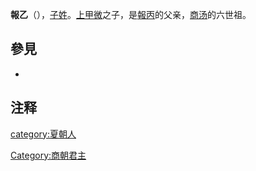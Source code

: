 {{Emperorcn box
|圖像=
|名稱=報乙
|政權=[[商朝|先商]]
|出生日期=不詳
|逝世日期=不詳
|在位=？
|父=[[上甲微|上甲微]]
}}

'''報乙'''（{{bd|？||？||catIdx=Z}}），[[子姓|子姓]]。[[上甲微|上甲微]]之子{{noteTag|1={{Wikisource history|史記|003|殷本紀}}作“微卒，子报丁立。报丁卒，子报乙立。报乙卒，子报丙立”，但王国维根据出土甲骨文纠正了这三代世系，现在普遍认可的世系是报乙为上甲微的儿子，报丙为报乙的儿子，报丁是报丙的儿子。}}，是[[報丙|報丙]]的父亲，[[商汤|商汤]]的六世祖。

==參見==

*{{wikisource history link|史記|003|昭明、相土、昌若、曹圉、冥、振、微、報丁、報乙、報丙、主壬、主癸}}

==注释==
<div class="references-small">
{{NoteFoot}}
</div>

{{中国皇帝|[[上甲微|上甲微]]|[[報丙|報丙]]|[[商朝君主列表|先商君主]]|？}}
{{商朝君主}}
{{China-monarch-stub}}

[[category:夏朝人|category:夏朝人]]
[[Category:商朝君主|Category:商朝君主]]